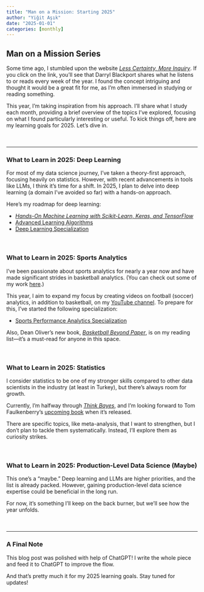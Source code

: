 ```yaml
---
title: "Man on a Mission: Starting 2025"
author: "Yiğit Aşık"
date: "2025-01-01"
categories: [monthly]
---
```


## Man on a Mission Series

Some time ago, I stumbled upon the website [*Less Certainty, More Inquiry*](https://darrylblackport.com/). If you click on the link, you'll see that Darryl Blackport shares what he listens to or reads every week of the year. I found the concept intriguing and thought it would be a great fit for me, as I’m often immersed in studying or reading something.  

This year, I’m taking inspiration from his approach. I’ll share what I study each month, providing a brief overview of the topics I’ve explored, focusing on what I found particularly interesting or useful. To kick things off, here are my learning goals for 2025. Let’s dive in.  
\
\

---

### What to Learn in 2025: Deep Learning  

For most of my data science journey, I’ve taken a theory-first approach, focusing heavily on statistics. However, with recent advancements in tools like LLMs, I think it’s time for a shift. In 2025, I plan to delve into deep learning (a domain I’ve avoided so far) with a hands-on approach.  

Here’s my roadmap for deep learning:  

- [*Hands-On Machine Learning with Scikit-Learn, Keras, and TensorFlow*](https://www.oreilly.com/library/view/hands-on-machine-learning/9781492032632/)  
- [Advanced Learning Algorithms](https://www.coursera.org/learn/advanced-learning-algorithms?specialization=machine-learning-introduction)  
- [Deep Learning Specialization](https://www.coursera.org/specializations/deep-learning)  
\
\


### What to Learn in 2025: Sports Analytics  

I’ve been passionate about sports analytics for nearly a year now and have made significant strides in basketball analytics. (You can check out some of my work [here](https://www.linkedin.com/in/yigitasik/).)  

This year, I aim to expand my focus by creating videos on football (soccer) analytics, in addition to basketball, on my [YouTube channel](https://www.youtube.com/@yigasIRL). To prepare for this, I’ve started the following specialization:  

- [Sports Performance Analytics Specialization](https://www.coursera.org/specializations/sports-analytics)  

Also, Dean Oliver’s new book, [*Basketball Beyond Paper*](https://www.amazon.com/Basketball-beyond-Paper-Analytics-Revolution/dp/1496240499), is on my reading list—it’s a must-read for anyone in this space.  
\
\

### What to Learn in 2025: Statistics  

I consider statistics to be one of my stronger skills compared to other data scientists in the industry (at least in Turkey), but there’s always room for growth.  

Currently, I’m halfway through [*Think Bayes*](https://allendowney.github.io/ThinkBayes2/), and I’m looking forward to Tom Faulkenberry’s [upcoming book](https://www.routledge.com/Bayesian-Statistics-The-Basics/Faulkenberry/p/book/9781032744001) when it’s released.  

There are specific topics, like meta-analysis, that I want to strengthen, but I don’t plan to tackle them systematically. Instead, I’ll explore them as curiosity strikes.  
\
\

### What to Learn in 2025: Production-Level Data Science (Maybe)  

This one’s a “maybe.” Deep learning and LLMs are higher priorities, and the list is already packed. However, gaining production-level data science expertise could be beneficial in the long run.  

For now, it’s something I’ll keep on the back burner, but we’ll see how the year unfolds.  
\
\

---

### A Final Note

This blog post was polished with help of ChatGPT! I write the whole piece and feed it to ChatGPT to improve the flow.

And that’s pretty much it for my 2025 learning goals. Stay tuned for updates!
